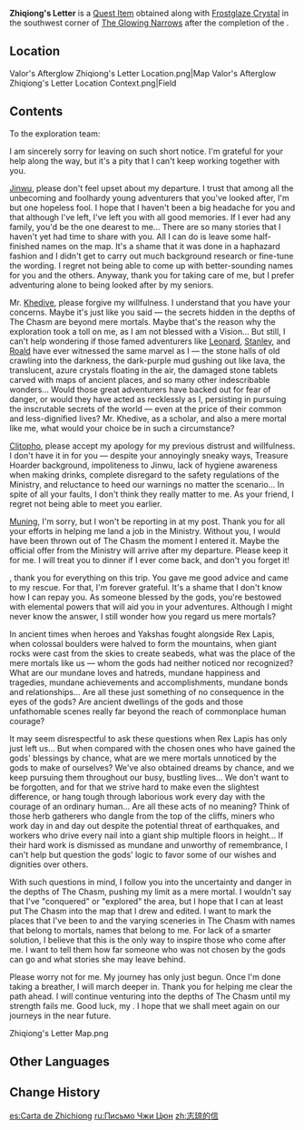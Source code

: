 {{Item Infobox
|id          = 101724
|image       = Book Letter.png
|type        = Quest Items
|description = A letter left by a young adventurer. There is a slightly bitter scent of Qingxin on this piece of paper.
|source1     = Found in [[The Glowing Narrows]] after [[Valor's Afterglow: The Faint Light Remembered]]
}}
'''Zhiqiong's Letter''' is a [[Quest Item]] obtained along with [[Frostglaze Crystal]] in the southwest corner of [[The Glowing Narrows]] after the completion of the {{Quest|Valor's Afterglow: The Faint Light Remembered}}.

==Location==
<gallery>
Valor's Afterglow Zhiqiong's Letter Location.png|Map
Valor's Afterglow Zhiqiong's Letter Location Context.png|Field
</gallery>

==Contents==
To the exploration team:

I am sincerely sorry for leaving on such short notice.
I'm grateful for your help along the way, but it's a pity that I can't keep working together with you.

[[Jinwu]], please don't feel upset about my departure. I trust that among all the unbecoming and foolhardy young adventurers that you've looked after, I'm but one hopeless fool. I hope that I haven't been a big headache for you and that although I've left, I've left you with all good memories. If I ever had any family, you'd be the one dearest to me... There are so many stories that I haven't yet had time to share with you. All I can do is leave some half-finished names on the map. It's a shame that it was done in a haphazard fashion and I didn't get to carry out much background research or fine-tune the wording. I regret not being able to come up with better-sounding names for you and the others.
Anyway, thank you for taking care of me, but I prefer adventuring alone to being looked after by my seniors.

Mr. [[Khedive]], please forgive my willfulness. I understand that you have your concerns. Maybe it's just like you said &mdash; the secrets hidden in the depths of The Chasm are beyond mere mortals. Maybe that's the reason why the exploration took a toll on me, as I am not blessed with a Vision...
But still, I can't help wondering if those famed adventurers like [[Leonard]], [[Stanley]], and [[Roald]] have ever witnessed the same marvel as I &mdash; the stone halls of old crawling into the darkness, the dark-purple mud gushing out like lava, the translucent, azure crystals floating in the air, the damaged stone tablets carved with maps of ancient places, and so many other indescribable wonders... Would those great adventurers have backed out for fear of danger, or would they have acted as recklessly as I, persisting in pursuing the inscrutable secrets of the world &mdash; even at the price of their common and less-dignified lives?
Mr. Khedive, as a scholar, and also a mere mortal like me, what would your choice be in such a circumstance?

[[Clitopho]], please accept my apology for my previous distrust and willfulness. I don't have it in for you &mdash; despite your annoyingly sneaky ways, Treasure Hoarder background, impoliteness to Jinwu, lack of hygiene awareness when making drinks, complete disregard to the safety regulations of the Ministry, and reluctance to heed our warnings no matter the scenario... In spite of all your faults, I don't think they really matter to me. As your friend, I regret not being able to meet you earlier.

[[Muning]], I'm sorry, but I won't be reporting in at my post. Thank you for all your efforts in helping me land a job in the Ministry. Without you, I would have been thrown out of The Chasm the moment I entered it. Maybe the official offer from the Ministry will arrive after my departure. Please keep it for me. I will treat you to dinner if I ever come back, and don't you forget it!

{{Traveler}}, thank you for everything on this trip. You gave me good advice and came to my rescue. For that, I'm forever grateful. It's a shame that I don't know how I can repay you. As someone blessed by the gods, you're bestowed with elemental powers that will aid you in your adventures. Although I might never know the answer, I still wonder how you regard us mere mortals?

In ancient times when heroes and Yakshas fought alongside Rex Lapis, when colossal boulders were halved to form the mountains, when giant rocks were cast from the skies to create seabeds, what was the place of the mere mortals like us &mdash; whom the gods had neither noticed nor recognized? What are our mundane loves and hatreds, mundane happiness and tragedies, mundane achievements and accomplishments, mundane bonds and relationships... Are all these just something of no consequence in the eyes of the gods? Are ancient dwellings of the gods and those unfathomable scenes really far beyond the reach of commonplace human courage?

It may seem disrespectful to ask these questions when Rex Lapis has only just left us...
But when compared with the chosen ones who have gained the gods' blessings by chance, what are we mere mortals unnoticed by the gods to make of ourselves? We've also obtained dreams by chance, and we keep pursuing them throughout our busy, bustling lives... We don't want to be forgotten, and for that we strive hard to make even the slightest difference, or hang tough through laborious work every day with the courage of an ordinary human... Are all these acts of no meaning?
Think of those herb gatherers who dangle from the top of the cliffs, miners who work day in and day out despite the potential threat of earthquakes, and workers who drive every nail into a giant ship multiple floors in height... If their hard work is dismissed as mundane and unworthy of remembrance, I can't help but question the gods' logic to favor some of our wishes and dignities over others.

With such questions in mind, I follow you into the uncertainty and danger in the depths of The Chasm, pushing my limit as a mere mortal. I wouldn't say that I've "conquered" or "explored" the area, but I hope that I can at least put The Chasm into the map that I drew and edited. I want to mark the places that I've been to and the varying sceneries in The Chasm with names that belong to mortals, names that belong to me.
For lack of a smarter solution, I believe that this is the only way to inspire those who come after me. I want to tell them how far someone who was not chosen by the gods can go and what stories she may leave behind.

Please worry not for me. My journey has only just begun. Once I'm done taking a breather, I will march deeper in. Thank you for helping me clear the path ahead. I will continue venturing into the depths of The Chasm until my strength fails me.
Good luck, my {{Not a Typo|fellow teammates}}.
I hope that we shall meet again on our journeys in the near future.

<gallery>
Zhiqiong's Letter Map.png
</gallery>

==Other Languages==
{{Other Languages
|default_hidden = 1
|en      = Zhiqiong's Letter
|zhs     = 志琼的信
|zhs_rm  = Zhìqióng de Xìn
|zht     = 志瓊的信
|zht_rm  = Zhìqióng de Xìn
|ja      = 志璇の手紙
|ja_rm   = Shisen no Tegami{{Assumed}}
|ko      = 지경의 편지
|ko_rm   = Jigyeong-ui Pyeonji
|es      = Carta de Zhichiong
|fr      = Lettre de Zhiqiong
|ru      = Письмо Чжи Цюн
|th      = จดหมายของ Zhiqiong
|th_rm   = Chotmai khong Zhiqiong
|vi      = Thư Của Zhiqiong
|de      = Zhiqiongs Brief
|id      = Surat Zhiqiong
|pt      = Carta de Zhiqiong
|tr      = Zhiqiong'un Mektubu
|it      = Lettera di Zhiqiong
}}

==Change History==
{{Change History|2.6}}

[[es:Carta de Zhichiong]]
[[ru:Письмо Чжи Цюн]]
[[zh:志琼的信]]